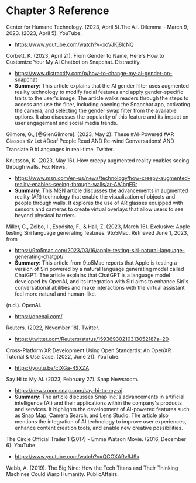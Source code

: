 
# Chapter 3 Reference

Center for Humane Technology. (2023, April 5).The A.I. Dilemma - March 9, 2023. (2023, April 5). YouTube. 
- https://www.youtube.com/watch?v=xoVJKj8lcNQ

Corbett, K. (2023, April 21). From Gender to Name, Here's How to Customize Your My AI Chatbot on Snapchat. Distractify.
- https://www.distractify.com/p/how-to-change-my-ai-gender-on-snapchat
- **Summary:** This article explains that the AI gender filter uses augmented reality technology to modify facial features and apply gender-specific traits to the user's image. The article walks readers through the steps to access and use the filter, including opening the Snapchat app, activating the camera, and selecting the gender swap filter from the available options. It also discusses the popularity of this feature and its impact on user engagement and social media trends.

Gilmore, G., [@GlenGilmore]. (2023, May 2). These #AI-Powered #AR Glasses 👓 Let #Deaf People Read AND Re-wind Conversations!  AND Translate 9 #Languages in real-time. Twitter.

Knutsson, K. (2023, May 16). How creepy augmented reality enables seeing through walls. Fox News.
- https://www.msn.com/en-us/news/technology/how-creepy-augmented-reality-enables-seeing-through-walls/ar-AA1bgFRr
- **Summary:** This MSN article discusses the advancements in augmented reality (AR) technology that enable the visualization of objects and people through walls. It explores the use of AR glasses equipped with sensors and cameras to create virtual overlays that allow users to see beyond physical barriers.

Miller, C., Zelbo, I., Espósito, F., & Hall, Z. (2023, March 16). Exclusive: Apple testing Siri language generating features. 9to5Mac. Retrieved June 1, 2023, from 
- https://9to5mac.com/2023/03/16/apple-testing-siri-natural-language-generating-chatgpt/
- **Summary:** This article from 9to5Mac reports that Apple is testing a version of Siri powered by a natural language generating model called ChatGPT. The article explains that ChatGPT is a language model developed by OpenAI, and its integration with Siri aims to enhance Siri's conversational abilities and make interactions with the virtual assistant feel more natural and human-like. 

(n.d.). OpenAI. 
- https://openai.com/

Reuters. (2022, November 18). Twitter.
- https://twitter.com/Reuters/status/1593693021031305218?s=20

Cross-Platform XR Development Using Open Standards: An OpenXR Tutorial & Use Case. (2022, June 21). YouTube.
- https://youtu.be/ctXGa-4SXZA

Say Hi to My AI. (2023, February 27). Snap Newsroom.
- https://newsroom.snap.com/say-hi-to-my-ai
- **Summary:** The article discusses Snap Inc.'s advancements in artificial intelligence (AI) and their applications within the company's products and services. It highlights the development of AI-powered features such as Snap Map, Camera Search, and Lens Studio. The article also mentions the integration of AI technology to improve user experiences, enhance content creation tools, and enable new creative possibilities.

The Circle Official Trailer 1 (2017) - Emma Watson Movie. (2016, December 6). YouTube.
- https://www.youtube.com/watch?v=QCOXARv6J9k

Webb, A. (2019). The Big Nine: How the Tech Titans and Their Thinking Machines Could Warp Humanity. PublicAffairs.
